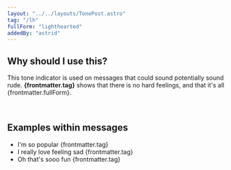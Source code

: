 ```yaml
---
layout: "../../layouts/TonePost.astro"
tag: "/lh"
fullForm: "lighthearted"
addedBy: "astrid"
---
```


## Why should I use this?

This tone indicator is used on messages that could sound potentially sound rude. **{frontmatter.tag}** shows that there is no hard feelings, and that it's all {frontmatter.fullForm}.

<br />

## Examples within messages

- I'm so popular {frontmatter.tag}
- I really love feeling sad {frontmatter.tag}
- Oh that's sooo fun {frontmatter.tag}
